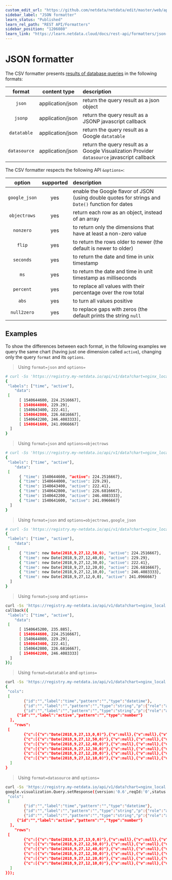 ```yaml
---
custom_edit_url: "https://github.com/netdata/netdata/edit/master/web/api/formatters/json/README.md"
sidebar_label: "JSON formatter"
learn_status: "Published"
learn_rel_path: "REST API/Formatters"
sidebar_position: "1206080"
learn_link: "https://learn.netdata.cloud/docs/rest-api/formatters/json-formatter"
---
```



# JSON formatter

The CSV formatter presents [results of database queries](/docs/rest-api/queries) in the following formats:

| format       | content type     | description|
|:----:|:----------:|:----------|
| `json`       | application/json | return the query result as a json object|
| `jsonp`      | application/json | return the query result as a JSONP javascript callback|
| `datatable`  | application/json | return the query result as a Google `datatable`|
| `datasource` | application/json | return the query result as a Google Visualization Provider `datasource` javascript callback|

The CSV formatter respects the following API `&options=`:

| option        | supported | description|
|:----:|:-------:|:----------|
| `google_json` | yes       | enable the Google flavor of JSON (using double quotes for strings and `Date()` function for dates|
| `objectrows`  | yes       | return each row as an object, instead of an array|
| `nonzero`     | yes       | to return only the dimensions that have at least a non-zero value|
| `flip`        | yes       | to return the rows older to newer (the default is newer to older)|
| `seconds`     | yes       | to return the date and time in unix timestamp|
| `ms`          | yes       | to return the date and time in unit timestamp as milliseconds|
| `percent`     | yes       | to replace all values with their percentage over the row total|
| `abs`         | yes       | to turn all values positive|
| `null2zero`   | yes       | to replace gaps with zeros (the default prints the string `null`|

## Examples

To show the differences between each format, in the following examples we query the same
chart (having just one dimension called `active`), changing only the query `format` and its `options`.

> Using `format=json` and `options=`

```bash
# curl -Ss 'https://registry.my-netdata.io/api/v1/data?chart=nginx_local.connections&after=-3600&points=6&group=average&format=json&options='
{
 "labels": ["time", "active"],
    "data":
 [
      [ 1540644600, 224.2516667],
      [ 1540644000, 229.29],
      [ 1540643400, 222.41],
      [ 1540642800, 226.6816667],
      [ 1540642200, 246.4083333],
      [ 1540641600, 241.0966667]
  ]
}
```

> Using `format=json` and `options=objectrows`

```bash
# curl -Ss 'https://registry.my-netdata.io/api/v1/data?chart=nginx_local.connections&after=-3600&points=6&group=average&format=json&options=objectrows'
{
 "labels": ["time", "active"],
    "data":
 [
      { "time": 1540644600, "active": 224.2516667},
      { "time": 1540644000, "active": 229.29},
      { "time": 1540643400, "active": 222.41},
      { "time": 1540642800, "active": 226.6816667},
      { "time": 1540642200, "active": 246.4083333},
      { "time": 1540641600, "active": 241.0966667}
  ]
}
```

> Using `format=json` and `options=objectrows,google_json`

```bash
# curl -Ss 'https://registry.my-netdata.io/api/v1/data?chart=nginx_local.connections&after=-3600&points=6&group=average&formatjson&options=objectrows,google_json'
{
 "labels": ["time", "active"],
    "data":
 [
      { "time": new Date(2018,9,27,12,50,0), "active": 224.2516667},
      { "time": new Date(2018,9,27,12,40,0), "active": 229.29},
      { "time": new Date(2018,9,27,12,30,0), "active": 222.41},
      { "time": new Date(2018,9,27,12,20,0), "active": 226.6816667},
      { "time": new Date(2018,9,27,12,10,0), "active": 246.4083333},
      { "time": new Date(2018,9,27,12,0,0), "active": 241.0966667}
  ]
}
```

> Using `format=jsonp` and `options=`

```bash
curl -Ss 'https://registry.my-netdata.io/api/v1/data?chart=nginx_local.connections&after=-3600&points=6&group=average&formjsonp&options='
callback({
 "labels": ["time", "active"],
    "data":
 [
      [ 1540645200, 235.885],
      [ 1540644600, 224.2516667],
      [ 1540644000, 229.29],
      [ 1540643400, 222.41],
      [ 1540642800, 226.6816667],
      [ 1540642200, 246.4083333]
  ]
});
```

> Using `format=datatable` and `options=`

```bash
curl -Ss 'https://registry.my-netdata.io/api/v1/data?chart=nginx_local.connections&after=-3600&points=6&group=average&formdatatable&options='
{
 "cols":
 [
        {"id":"","label":"time","pattern":"","type":"datetime"},
        {"id":"","label":"","pattern":"","type":"string","p":{"role":"annotation"}},
        {"id":"","label":"","pattern":"","type":"string","p":{"role":"annotationText"}},
     {"id":"","label":"active","pattern":"","type":"number"}
  ],
    "rows":
 [
        {"c":[{"v":"Date(2018,9,27,13,0,0)"},{"v":null},{"v":null},{"v":235.885}]},
        {"c":[{"v":"Date(2018,9,27,12,50,0)"},{"v":null},{"v":null},{"v":224.2516667}]},
        {"c":[{"v":"Date(2018,9,27,12,40,0)"},{"v":null},{"v":null},{"v":229.29}]},
        {"c":[{"v":"Date(2018,9,27,12,30,0)"},{"v":null},{"v":null},{"v":222.41}]},
        {"c":[{"v":"Date(2018,9,27,12,20,0)"},{"v":null},{"v":null},{"v":226.6816667}]},
        {"c":[{"v":"Date(2018,9,27,12,10,0)"},{"v":null},{"v":null},{"v":246.4083333}]}
  ]
}
```

> Using `format=datasource` and `options=`

```bash
curl -Ss 'https://registry.my-netdata.io/api/v1/data?chart=nginx_local.connections&after=-3600&points=6&group=average&format=datasource&options='
google.visualization.Query.setResponse({version:'0.6',reqId:'0',status:'ok',sig:'1540645368',table:{
 "cols":
 [
        {"id":"","label":"time","pattern":"","type":"datetime"},
        {"id":"","label":"","pattern":"","type":"string","p":{"role":"annotation"}},
        {"id":"","label":"","pattern":"","type":"string","p":{"role":"annotationText"}},
     {"id":"","label":"active","pattern":"","type":"number"}
  ],
    "rows":
 [
        {"c":[{"v":"Date(2018,9,27,13,0,0)"},{"v":null},{"v":null},{"v":235.885}]},
        {"c":[{"v":"Date(2018,9,27,12,50,0)"},{"v":null},{"v":null},{"v":224.2516667}]},
        {"c":[{"v":"Date(2018,9,27,12,40,0)"},{"v":null},{"v":null},{"v":229.29}]},
        {"c":[{"v":"Date(2018,9,27,12,30,0)"},{"v":null},{"v":null},{"v":222.41}]},
        {"c":[{"v":"Date(2018,9,27,12,20,0)"},{"v":null},{"v":null},{"v":226.6816667}]},
        {"c":[{"v":"Date(2018,9,27,12,10,0)"},{"v":null},{"v":null},{"v":246.4083333}]}
  ]
}});
```


